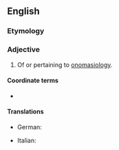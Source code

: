 ==English==

===Etymology===
{{suffix|onomasiology|ical|lang=en}}

===Adjective===
{{en-adj}}

# Of or pertaining to [[onomasiology]].

====Coordinate terms====
* {{l|en|semasiological}}

====Translations====
{{trans-top}}
* German: {{t+|de|onomasiologisch}}
{{trans-mid}}
* Italian: {{t|it|onomasiologico}}
{{trans-bottom}}